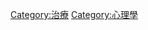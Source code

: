 {{Catnav|頁面分類|社会科学|心理学|}}
{{Catnav|頁面分類|行為科學|心理学|}}
{{Catnav|頁面分類|認知科學|心理学|}}
{{catmore}}
{{Commonscat|Psychotherapy}}

[[Category:治療|Category:治療]]
[[Category:心理學|Category:心理學]]